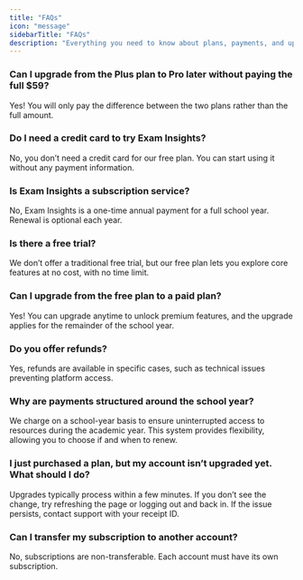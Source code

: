```yaml
---
title: "FAQs"
icon: "message"
sidebarTitle: "FAQs"
description: "Everything you need to know about plans, payments, and upgrades."
---
```


### Can I upgrade from the Plus plan to Pro later without paying the full $59?

Yes! You will only pay the difference between the two plans rather than the full amount.

### Do I need a credit card to try Exam Insights?

No, you don’t need a credit card for our free plan. You can start using it without any payment information.

### Is Exam Insights a subscription service?

No, Exam Insights is a one-time annual payment for a full school year. Renewal is optional each year.

### Is there a free trial?

We don’t offer a traditional free trial, but our free plan lets you explore core features at no cost, with no time limit.

### Can I upgrade from the free plan to a paid plan?

Yes! You can upgrade anytime to unlock premium features, and the upgrade applies for the remainder of the school year.

### Do you offer refunds?

Yes, refunds are available in specific cases, such as technical issues preventing platform access.

### Why are payments structured around the school year?

We charge on a school-year basis to ensure uninterrupted access to resources during the academic year. This system provides flexibility, allowing you to choose if and when to renew.

### I just purchased a plan, but my account isn’t upgraded yet. What should I do?

Upgrades typically process within a few minutes. If you don’t see the change, try refreshing the page or logging out and back in. If the issue persists, contact support with your receipt ID.

### Can I transfer my subscription to another account?

No, subscriptions are non-transferable. Each account must have its own subscription.